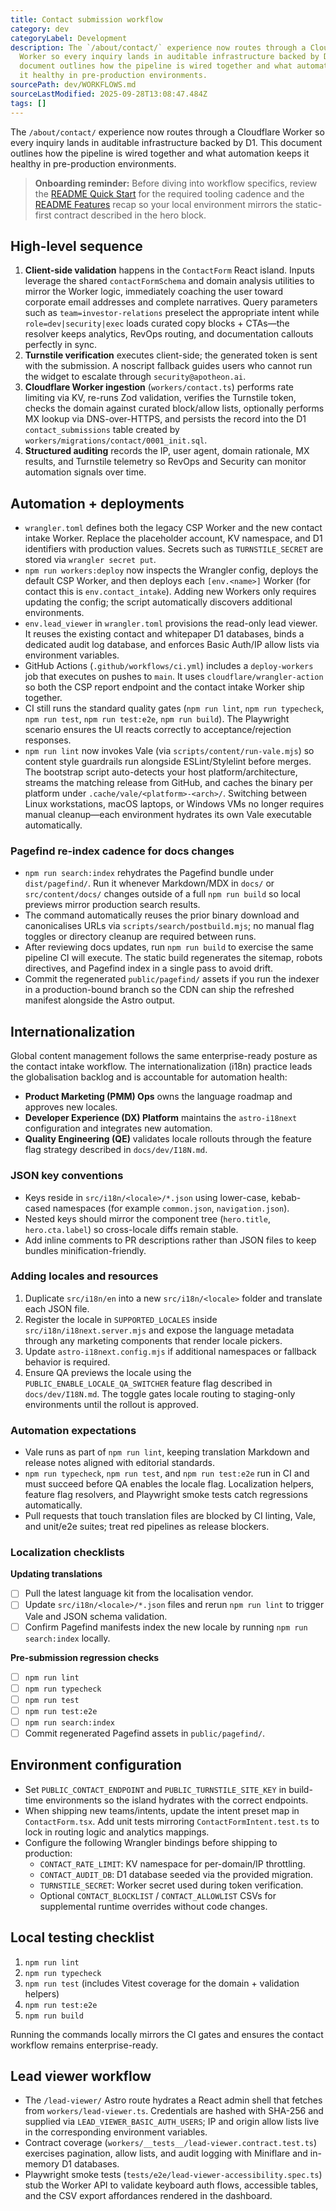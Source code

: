 ```yaml
---
title: Contact submission workflow
category: dev
categoryLabel: Development
description: The `/about/contact/` experience now routes through a Cloudflare
  Worker so every inquiry lands in auditable infrastructure backed by D1. This
  document outlines how the pipeline is wired together and what automation keeps
  it healthy in pre-production environments.
sourcePath: dev/WORKFLOWS.md
sourceLastModified: 2025-09-28T13:08:47.484Z
tags: []
---
```


The `/about/contact/` experience now routes through a Cloudflare Worker so every
inquiry lands in auditable infrastructure backed by D1. This document outlines
how the pipeline is wired together and what automation keeps it healthy in
pre-production environments.

> **Onboarding reminder:** Before diving into workflow specifics, review the [README Quick Start](https://github.com/apotheonai/apotheon.ai/blob/main/README.md#quick-start) for the required tooling cadence and the [README Features](https://github.com/apotheonai/apotheon.ai/blob/main/README.md#features) recap so your local environment mirrors the static-first contract described in the hero block.

## High-level sequence

1. **Client-side validation** happens in the `ContactForm` React island. Inputs
   leverage the shared `contactFormSchema` and domain analysis utilities to
   mirror the Worker logic, immediately coaching the user toward corporate
   email addresses and complete narratives. Query parameters such as
   `team=investor-relations` preselect the appropriate intent while
   `role=dev|security|exec` loads curated copy blocks + CTAs—the resolver keeps
   analytics, RevOps routing, and documentation callouts perfectly in sync.
2. **Turnstile verification** executes client-side; the generated token is sent
   with the submission. A noscript fallback guides users who cannot run the
   widget to escalate through `security@apotheon.ai`.
3. **Cloudflare Worker ingestion** (`workers/contact.ts`) performs rate limiting
   via KV, re-runs Zod validation, verifies the Turnstile token, checks the
   domain against curated block/allow lists, optionally performs MX lookup via
   DNS-over-HTTPS, and persists the record into the D1 `contact_submissions`
   table created by `workers/migrations/contact/0001_init.sql`.
4. **Structured auditing** records the IP, user agent, domain rationale, MX
   results, and Turnstile telemetry so RevOps and Security can monitor
   automation signals over time.

## Automation + deployments

- `wrangler.toml` defines both the legacy CSP Worker and the new contact intake
  Worker. Replace the placeholder account, KV namespace, and D1 identifiers with
  production values. Secrets such as `TURNSTILE_SECRET` are stored via
  `wrangler secret put`.
- `npm run workers:deploy` now inspects the Wrangler config, deploys the default
  CSP Worker, and then deploys each `[env.<name>]` Worker (for contact this is
  `env.contact_intake`). Adding new Workers only requires updating the config;
  the script automatically discovers additional environments.
- `env.lead_viewer` in `wrangler.toml` provisions the read-only lead viewer. It
  reuses the existing contact and whitepaper D1 databases, binds a dedicated
  audit log database, and enforces Basic Auth/IP allow lists via environment
  variables.
- GitHub Actions (`.github/workflows/ci.yml`) includes a `deploy-workers`
  job that executes on pushes to `main`. It uses `cloudflare/wrangler-action` so
  both the CSP report endpoint and the contact intake Worker ship together.
- CI still runs the standard quality gates (`npm run lint`, `npm run typecheck`,
  `npm run test`, `npm run test:e2e`, `npm run build`). The Playwright scenario
  ensures the UI reacts correctly to acceptance/rejection responses.
- `npm run lint` now invokes Vale (via `scripts/content/run-vale.mjs`) so content
  style guardrails run alongside ESLint/Stylelint before merges. The bootstrap
  script auto-detects your host platform/architecture, streams the matching
  release from GitHub, and caches the binary per platform under
  `.cache/vale/<platform>-<arch>/`. Switching between Linux workstations,
  macOS laptops, or Windows VMs no longer requires manual cleanup—each
  environment hydrates its own Vale executable automatically.

### Pagefind re-index cadence for docs changes

- `npm run search:index` rehydrates the Pagefind bundle under `dist/pagefind/`.
  Run it whenever Markdown/MDX in `docs/` or `src/content/docs/` changes outside
  of a full `npm run build` so local previews mirror production search results.
- The command automatically reuses the prior binary download and canonicalises
  URLs via `scripts/search/postbuild.mjs`; no manual flag toggles or directory
  cleanup are required between runs.
- After reviewing docs updates, run `npm run build` to exercise the same
  pipeline CI will execute. The static build regenerates the sitemap, robots
  directives, and Pagefind index in a single pass to avoid drift.
- Commit the regenerated `public/pagefind/` assets if you run the indexer in a
  production-bound branch so the CDN can ship the refreshed manifest alongside
  the Astro output.

## Internationalization

Global content management follows the same enterprise-ready posture as the
contact intake workflow. The internationalization (i18n) practice leads the
globalisation backlog and is accountable for automation health:

- **Product Marketing (PMM) Ops** owns the language roadmap and approves new
  locales.
- **Developer Experience (DX) Platform** maintains the `astro-i18next`
  configuration and integrates new automation.
- **Quality Engineering (QE)** validates locale rollouts through the feature flag
  strategy described in `docs/dev/I18N.md`.

### JSON key conventions

- Keys reside in `src/i18n/<locale>/*.json` using lower-case, kebab-cased
  namespaces (for example `common.json`, `navigation.json`).
- Nested keys should mirror the component tree (`hero.title`, `hero.cta.label`)
  so cross-locale diffs remain stable.
- Add inline comments to PR descriptions rather than JSON files to keep bundles
  minification-friendly.

### Adding locales and resources

1. Duplicate `src/i18n/en` into a new `src/i18n/<locale>` folder and translate
   each JSON file.
2. Register the locale in `SUPPORTED_LOCALES` inside
   `src/i18n/i18next.server.mjs` and expose the language metadata through any
   marketing components that render locale pickers.
3. Update `astro-i18next.config.mjs` if additional namespaces or fallback
   behavior is required.
4. Ensure QA previews the locale using the `PUBLIC_ENABLE_LOCALE_QA_SWITCHER`
   feature flag described in `docs/dev/I18N.md`. The toggle gates locale routing
   to staging-only environments until the rollout is approved.

### Automation expectations

- Vale runs as part of `npm run lint`, keeping translation Markdown and release
  notes aligned with editorial standards.
- `npm run typecheck`, `npm run test`, and `npm run test:e2e` run in CI and must
  succeed before QA enables the locale flag. Localization helpers, feature flag
  resolvers, and Playwright smoke tests catch regressions automatically.
- Pull requests that touch translation files are blocked by CI linting, Vale,
  and unit/e2e suites; treat red pipelines as release blockers.

### Localization checklists

**Updating translations**

- [ ] Pull the latest language kit from the localisation vendor.
- [ ] Update `src/i18n/<locale>/*.json` files and rerun `npm run lint` to trigger
      Vale and JSON schema validation.
- [ ] Confirm Pagefind manifests index the new locale by running
      `npm run search:index` locally.

**Pre-submission regression checks**

- [ ] `npm run lint`
- [ ] `npm run typecheck`
- [ ] `npm run test`
- [ ] `npm run test:e2e`
- [ ] `npm run search:index`
- [ ] Commit regenerated Pagefind assets in `public/pagefind/`.

## Environment configuration

- Set `PUBLIC_CONTACT_ENDPOINT` and `PUBLIC_TURNSTILE_SITE_KEY` in build-time
  environments so the island hydrates with the correct endpoints.
- When shipping new teams/intents, update the intent preset map in
  `ContactForm.tsx`. Add unit tests mirroring `ContactFormIntent.test.ts` to lock
  in routing logic and analytics mappings.
- Configure the following Wrangler bindings before shipping to production:
  - `CONTACT_RATE_LIMIT`: KV namespace for per-domain/IP throttling.
  - `CONTACT_AUDIT_DB`: D1 database seeded via the provided migration.
  - `TURNSTILE_SECRET`: Worker secret used during token verification.
  - Optional `CONTACT_BLOCKLIST` / `CONTACT_ALLOWLIST` CSVs for supplemental
    runtime overrides without code changes.

## Local testing checklist

1. `npm run lint`
2. `npm run typecheck`
3. `npm run test` (includes Vitest coverage for the domain + validation helpers)
4. `npm run test:e2e`
5. `npm run build`

Running the commands locally mirrors the CI gates and ensures the contact
workflow remains enterprise-ready.

## Lead viewer workflow

- The `/lead-viewer/` Astro route hydrates a React admin shell that fetches from
  `workers/lead-viewer.ts`. Credentials are hashed with SHA-256 and supplied via
  `LEAD_VIEWER_BASIC_AUTH_USERS`; IP and origin allow lists live in the
  corresponding environment variables.
- Contract coverage (`workers/__tests__/lead-viewer.contract.test.ts`) exercises
  pagination, allow lists, and audit logging with Miniflare and in-memory D1
  databases.
- Playwright smoke tests (`tests/e2e/lead-viewer-accessibility.spec.ts`) stub the
  Worker API to validate keyboard auth flows, accessible tables, and the CSV
  export affordances rendered in the dashboard.
